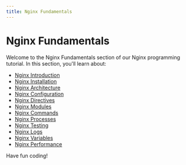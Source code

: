```yaml
---
title: Nginx Fundamentals
---
```


# Nginx Fundamentals

Welcome to the Nginx Fundamentals section of our Nginx programming tutorial. In this section, you'll learn about:

- [Nginx Introduction](./0-nginx-introduction.mdx)
- [Nginx Installation](./1-nginx-installation.mdx)
- [Nginx Architecture](./2-nginx-architecture.mdx)
- [Nginx Configuration](./3-nginx-configuration.mdx)
- [Nginx Directives](./4-nginx-directives.mdx)
- [Nginx Modules](./5-nginx-modules.mdx)
- [Nginx Commands](./6-nginx-commands.mdx)
- [Nginx Processes](./7-nginx-processes.mdx)
- [Nginx Testing](./8-nginx-testing.mdx)
- [Nginx Logs](./9-nginx-logs.mdx)
- [Nginx Variables](./10-nginx-variables.mdx)
- [Nginx Performance](./11-nginx-performance.mdx)

Have fun coding!
